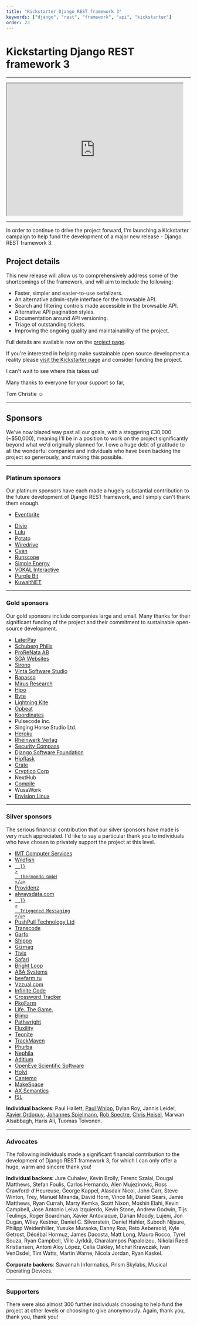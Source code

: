 ```yaml
---
title: "Kickstarter Django REST framework 3"
keywords: ["django", "rest", "framework", "api", "kickstarter"]
order: 23
---
```


# Kickstarting Django REST framework 3

---

<iframe
  style={{ width: "480", height: "360" }}
  width="480"
  height="360"
  src="https://www.kickstarter.com/projects/tomchristie/django-rest-framework-3/widget/video.html"
></iframe>

---

In order to continue to drive the project forward, I'm launching a Kickstarter campaign to help fund the development of a major new release - Django REST framework 3.

## Project details

This new release will allow us to comprehensively address some of the shortcomings of the framework, and will aim to include the following:

- Faster, simpler and easier-to-use serializers.
- An alternative admin-style interface for the browsable API.
- Search and filtering controls made accessible in the browsable API.
- Alternative API pagination styles.
- Documentation around API versioning.
- Triage of outstanding tickets.
- Improving the ongoing quality and maintainability of the project.

Full details are available now on the [project page](https://www.kickstarter.com/projects/tomchristie/django-rest-framework-3).

If you're interested in helping make sustainable open source development a reality please [visit the Kickstarter page](https://www.kickstarter.com/projects/tomchristie/django-rest-framework-3) and consider funding the project.

I can't wait to see where this takes us!

Many thanks to everyone for your support so far,

Tom Christie ☺️

---

## Sponsors

We've now blazed way past all our goals, with a staggering £30,000 (~$50,000), meaning I'll be in a position to work on the project significantly beyond what we'd originally planned for. I owe a huge debt of gratitude to all the wonderful companies and individuals who have been backing the project so generously, and making this possible.

---

### Platinum sponsors

Our platinum sponsors have each made a hugely substantial contribution to the future development of Django REST framework, and I simply can't thank them enough.

<ul className="list-none">
  <li>
    <a
      href="https://www.eventbrite.com/"
      rel="nofollow"
      style={{
        backgroundImage: "url(../../img/sponsors/0-eventbrite.png)",
        display: "block",
        height: "200px",
        backgroundRepeat: "no-repeat",
        backgroundPosition: "center",
        backgroundSize: "contain",
        textIndent: "-9999px",
      }}
    >
      Eventbrite
    </a>
  </li>
</ul>

<ul
  style={{
    display: "grid",
    gridTemplateColumns: "repeat(auto-fill, minmax(80px, 1fr))",
    gap: "1rem",
    listStyle: "none",
    padding: 0,
    margin: 0,
  }}
>
  <li>
    <a
      href="https://www.divio.com/"
      rel="nofollow"
      style={{
        backgroundImage: "url(../../img/sponsors/1-divio.png)",
        display: "block",
        height: "80px",
        backgroundRepeat: "no-repeat",
        backgroundPosition: "center",
        backgroundSize: "contain",
        textIndent: "-9999px",
      }}
    >
      Divio
    </a>
  </li>
  <li>
    <a
      href="https://onlulu.com"
      rel="nofollow"
      style={{
        backgroundImage: "url(../../img/sponsors/1-lulu.png)",
        display: "block",
        height: "80px",
        backgroundRepeat: "no-repeat",
        backgroundPosition: "center",
        backgroundSize: "contain",
        textIndent: "-9999px",
      }}
    >
      Lulu
    </a>
  </li>
  <li>
    <a
      href="https://p.ota.to/"
      rel="nofollow"
      style={{
        backgroundImage: "url(../../img/sponsors/1-potato.png)",
        display: "block",
        height: "80px",
        backgroundRepeat: "no-repeat",
        backgroundPosition: "center",
        backgroundSize: "contain",
        textIndent: "-9999px",
      }}
    >
      Potato
    </a>
  </li>
  <li>
    <a
      href="http://www.wiredrive.com/"
      rel="nofollow"
      style={{
        backgroundImage: "url(../../img/sponsors/1-wiredrive.png)",
        display: "block",
        height: "80px",
        backgroundRepeat: "no-repeat",
        backgroundPosition: "center",
        backgroundSize: "contain",
        textIndent: "-9999px",
      }}
    >
      Wiredrive
    </a>
  </li>
  <li>
    <a
      href="http://www.cyaninc.com/"
      rel="nofollow"
      style={{
        backgroundImage: "url(../../img/sponsors/1-cyan.png)",
        display: "block",
        height: "80px",
        backgroundRepeat: "no-repeat",
        backgroundPosition: "center",
        backgroundSize: "contain",
        textIndent: "-9999px",
      }}
    >
      Cyan
    </a>
  </li>
  <li>
    <a
      href="https://www.runscope.com/"
      rel="nofollow"
      style={{
        backgroundImage: "url(../../img/sponsors/1-runscope.png)",
        display: "block",
        height: "80px",
        backgroundRepeat: "no-repeat",
        backgroundPosition: "center",
        backgroundSize: "contain",
        textIndent: "-9999px",
      }}
    >
      Runscope
    </a>
  </li>
  <li>
    <a
      href="http://simpleenergy.com/"
      rel="nofollow"
      style={{
        backgroundImage: "url(../../img/sponsors/1-simple-energy.png)",
        display: "block",
        height: "80px",
        backgroundRepeat: "no-repeat",
        backgroundPosition: "center",
        backgroundSize: "contain",
        textIndent: "-9999px",
      }}
    >
      Simple Energy
    </a>
  </li>
  <li>
    <a
      href="http://vokalinteractive.com/"
      rel="nofollow"
      style={{
        backgroundImage: "url(../../img/sponsors/1-vokal_interactive.png)",
        display: "block",
        height: "80px",
        backgroundRepeat: "no-repeat",
        backgroundPosition: "center",
        backgroundSize: "contain",
        textIndent: "-9999px",
      }}
    >
      VOKAL Interactive
    </a>
  </li>
  <li>
    <a
      href="http://www.purplebit.com/"
      rel="nofollow"
      style={{
        backgroundImage: "url(../../img/sponsors/1-purplebit.png)",
        display: "block",
        height: "80px",
        backgroundRepeat: "no-repeat",
        backgroundPosition: "center",
        backgroundSize: "contain",
        textIndent: "-9999px",
      }}
    >
      Purple Bit
    </a>
  </li>
  <li>
    <a
      href="http://www.kuwaitnet.net/"
      rel="nofollow"
      style={{
        backgroundImage: "url(../../img/sponsors/1-kuwaitnet.png)",
        display: "block",
        height: "80px",
        backgroundRepeat: "no-repeat",
        backgroundPosition: "center",
        backgroundSize: "contain",
        textIndent: "-9999px",
      }}
    >
      KuwaitNET
    </a>
  </li>
</ul>

<div style={{ clear: "both" }}></div>

---

### Gold sponsors

Our gold sponsors include companies large and small. Many thanks for their significant funding of the project and their commitment to sustainable open-source development.

<ul
  style={{
    display: "grid",
    gridTemplateColumns: "repeat(auto-fill, minmax(80px, 1fr))",
    gap: "1rem",
    listStyle: "none",
    padding: 0,
    margin: 0,
  }}
>
  <li>
    <a
      href="https://laterpay.net/"
      rel="nofollow"
      style={{
        backgroundImage: "url(../../img/sponsors/2-laterpay.png)",
        display: "block",
        height: "80px",
        backgroundRepeat: "no-repeat",
        backgroundPosition: "center",
        backgroundSize: "contain",
        textIndent: "-9999px",
      }}
    >
      LaterPay
    </a>
  </li>
  <li>
    <a
      href="https://www.schubergphilis.com/"
      rel="nofollow"
      style={{
        backgroundImage: "url(../../img/sponsors/2-schuberg_philis.png)",
        display: "block",
        height: "80px",
        backgroundRepeat: "no-repeat",
        backgroundPosition: "center",
        backgroundSize: "contain",
        textIndent: "-9999px",
      }}
    >
      Schuberg Philis
    </a>
  </li>
  <li>
    <a
      href="http://prorenata.se/"
      rel="nofollow"
      style={{
        backgroundImage: "url(../../img/sponsors/2-prorenata.png)",
        display: "block",
        height: "80px",
        backgroundRepeat: "no-repeat",
        backgroundPosition: "center",
        backgroundSize: "contain",
        textIndent: "-9999px",
      }}
    >
      ProReNata AB
    </a>
  </li>
  <li>
    <a
      href="https://www.sgawebsites.com/"
      rel="nofollow"
      style={{
        backgroundImage: "url(../../img/sponsors/2-sga.png)",
        display: "block",
        height: "80px",
        backgroundRepeat: "no-repeat",
        backgroundPosition: "center",
        backgroundSize: "contain",
        textIndent: "-9999px",
      }}
    >
      SGA Websites
    </a>
  </li>
  <li>
    <a
      href="https://www.sirono.com/"
      rel="nofollow"
      style={{
        backgroundImage: "url(../../img/sponsors/2-sirono.png)",
        display: "block",
        height: "80px",
        backgroundRepeat: "no-repeat",
        backgroundPosition: "center",
        backgroundSize: "contain",
        textIndent: "-9999px",
      }}
    >
      Sirono
    </a>
  </li>
  <li>
    <a
      href="https://www.vinta.com.br/"
      rel="nofollow"
      style={{
        backgroundImage: "url(../../img/sponsors/2-vinta.png)",
        display: "block",
        height: "80px",
        backgroundRepeat: "no-repeat",
        backgroundPosition: "center",
        backgroundSize: "contain",
        textIndent: "-9999px",
      }}
    >
      Vinta Software Studio
    </a>
  </li>
  <li>
    <a
      href="https://www.rapasso.nl/"
      rel="nofollow"
      style={{
        backgroundImage: "url(../../img/sponsors/2-rapasso.png)",
        display: "block",
        height: "80px",
        backgroundRepeat: "no-repeat",
        backgroundPosition: "center",
        backgroundSize: "contain",
        textIndent: "-9999px",
      }}
    >
      Rapasso
    </a>
  </li>
  <li>
    <a
      href="https://mirusresearch.com/"
      rel="nofollow"
      style={{
        backgroundImage: "url(../../img/sponsors/2-mirus_research.png)",
        display: "block",
        height: "80px",
        backgroundRepeat: "no-repeat",
        backgroundPosition: "center",
        backgroundSize: "contain",
        textIndent: "-9999px",
      }}
    >
      Mirus Research
    </a>
  </li>
  <li>
    <a
      href="https://hipolabs.com/"
      rel="nofollow"
      style={{
        backgroundImage: "url(../../img/sponsors/2-hipo.png)",
        display: "block",
        height: "80px",
        backgroundRepeat: "no-repeat",
        backgroundPosition: "center",
        backgroundSize: "contain",
        textIndent: "-9999px",
      }}
    >
      Hipo
    </a>
  </li>
  <li>
    <a
      href="https://www.byte.nl/"
      rel="nofollow"
      style={{
        backgroundImage: "url(../../img/sponsors/2-byte.png)",
        display: "block",
        height: "80px",
        backgroundRepeat: "no-repeat",
        backgroundPosition: "center",
        backgroundSize: "contain",
        textIndent: "-9999px",
      }}
    >
      Byte
    </a>
  </li>
  <li>
    <a
      href="https://www.lightningkite.com/"
      rel="nofollow"
      style={{
        backgroundImage: "url(../../img/sponsors/2-lightning_kite.png)",
        display: "block",
        height: "80px",
        backgroundRepeat: "no-repeat",
        backgroundPosition: "center",
        backgroundSize: "contain",
        textIndent: "-9999px",
      }}
    >
      Lightning Kite
    </a>
  </li>
  <li>
    <a
      href="https://opbeat.com/"
      rel="nofollow"
      style={{
        backgroundImage: "url(../../img/sponsors/2-opbeat.png)",
        display: "block",
        height: "80px",
        backgroundRepeat: "no-repeat",
        backgroundPosition: "center",
        backgroundSize: "contain",
        textIndent: "-9999px",
      }}
    >
      Opbeat
    </a>
  </li>
  <li>
    <a
      href="https://koordinates.com"
      rel="nofollow"
      style={{
        backgroundImage: "url(../../img/sponsors/2-koordinates.png)",
        display: "block",
        height: "80px",
        backgroundRepeat: "no-repeat",
        backgroundPosition: "center",
        backgroundSize: "contain",
        textIndent: "-9999px",
      }}
    >
      Koordinates
    </a>
  </li>
  <li>
    <a
      rel="nofollow"
      style={{
        backgroundImage: "url(../../img/sponsors/2-pulsecode.png)",
        display: "block",
        height: "80px",
        backgroundRepeat: "no-repeat",
        backgroundPosition: "center",
        backgroundSize: "contain",
        textIndent: "-9999px",
      }}
    >
      Pulsecode Inc.
    </a>
  </li>
  <li>
    <a
      rel="nofollow"
      style={{
        backgroundImage: "url(../../img/sponsors/2-singing-horse.png)",
        display: "block",
        height: "80px",
        backgroundRepeat: "no-repeat",
        backgroundPosition: "center",
        backgroundSize: "contain",
        textIndent: "-9999px",
      }}
    >
      Singing Horse Studio Ltd.
    </a>
  </li>
  <li>
    <a
      href="https://www.heroku.com/"
      rel="nofollow"
      style={{
        backgroundImage: "url(../../img/sponsors/2-heroku.png)",
        display: "block",
        height: "80px",
        backgroundRepeat: "no-repeat",
        backgroundPosition: "center",
        backgroundSize: "contain",
        textIndent: "-9999px",
      }}
    >
      Heroku
    </a>
  </li>
  <li>
    <a
      href="https://www.rheinwerk-verlag.de/"
      rel="nofollow"
      style={{
        backgroundImage: "url(../../img/sponsors/2-rheinwerk_verlag.png)",
        display: "block",
        height: "80px",
        backgroundRepeat: "no-repeat",
        backgroundPosition: "center",
        backgroundSize: "contain",
        textIndent: "-9999px",
      }}
    >
      Rheinwerk Verlag
    </a>
  </li>
  <li>
    <a
      href="https://www.securitycompass.com/"
      rel="nofollow"
      style={{
        backgroundImage: "url(../../img/sponsors/2-security_compass.png)",
        display: "block",
        height: "80px",
        backgroundRepeat: "no-repeat",
        backgroundPosition: "center",
        backgroundSize: "contain",
        textIndent: "-9999px",
      }}
    >
      Security Compass
    </a>
  </li>
  <li>
    <a
      href="https://www.djangoproject.com/foundation/"
      rel="nofollow"
      style={{
        backgroundImage: "url(../../img/sponsors/2-django.png)",
        display: "block",
        height: "80px",
        backgroundRepeat: "no-repeat",
        backgroundPosition: "center",
        backgroundSize: "contain",
        textIndent: "-9999px",
      }}
    >
      Django Software Foundation
    </a>
  </li>
  <li>
    <a
      href="http://www.hipflaskapp.com"
      rel="nofollow"
      style={{
        backgroundImage: "url(../../img/sponsors/2-hipflask.png)",
        display: "block",
        height: "80px",
        backgroundRepeat: "no-repeat",
        backgroundPosition: "center",
        backgroundSize: "contain",
        textIndent: "-9999px",
      }}
    >
      Hipflask
    </a>
  </li>
  <li>
    <a
      href="http://www.crate.io/"
      rel="nofollow"
      style={{
        backgroundImage: "url(../../img/sponsors/2-crate.png)",
        display: "block",
        height: "80px",
        backgroundRepeat: "no-repeat",
        backgroundPosition: "center",
        backgroundSize: "contain",
        textIndent: "-9999px",
      }}
    >
      Crate
    </a>
  </li>
  <li>
    <a
      href="http://crypticocorp.com/"
      rel="nofollow"
      style={{
        backgroundImage: "url(../../img/sponsors/2-cryptico.png)",
        display: "block",
        height: "80px",
        backgroundRepeat: "no-repeat",
        backgroundPosition: "center",
        backgroundSize: "contain",
        textIndent: "-9999px",
      }}
    >
      Cryptico Corp
    </a>
  </li>
  <li>
    <a
      rel="nofollow"
      style={{
        backgroundImage: "url(../../img/sponsors/2-nexthub.png)",
        display: "block",
        height: "80px",
        backgroundRepeat: "no-repeat",
        backgroundPosition: "center",
        backgroundSize: "contain",
        textIndent: "-9999px",
      }}
    >
      NextHub
    </a>
  </li>
  <li>
    <a
      href="https://www.compile.com/"
      rel="nofollow"
      style={{
        backgroundImage: "url(../../img/sponsors/2-compile.png)",
        display: "block",
        height: "80px",
        backgroundRepeat: "no-repeat",
        backgroundPosition: "center",
        backgroundSize: "contain",
        textIndent: "-9999px",
      }}
    >
      Compile
    </a>
  </li>
  <li>
    <a
      rel="nofollow"
      style={{
        backgroundImage: "url(../../img/sponsors/2-wusawork.png)",
        display: "block",
        height: "80px",
        backgroundRepeat: "no-repeat",
        backgroundPosition: "center",
        backgroundSize: "contain",
        textIndent: "-9999px",
      }}
    >
      WusaWork
    </a>
  </li>
  <li>
    <a
      href="http://envisionlinux.org/blog"
      rel="nofollow"
      style={{
        backgroundImage: "url(../../img/sponsors/2-envision_linux.png)",
        display: "block",
        height: "80px",
        backgroundRepeat: "no-repeat",
        backgroundPosition: "center",
        backgroundSize: "contain",
        textIndent: "-9999px",
      }}
    >
      Envision Linux
    </a>
  </li>
</ul>

<div style={{ clear: "both", paddingBottom: "40px" }}></div>

---

### Silver sponsors

The serious financial contribution that our silver sponsors have made is very much appreciated. I'd like to say a particular thank&nbsp;you to individuals who have chosen to privately support the project at this level.

<ul
  style={{
    display: "grid",
    gridTemplateColumns: "repeat(auto-fill, minmax(80px, 1fr))",
    gap: "1rem",
    listStyle: "none",
    padding: 0,
    margin: 0,
  }}
>
  <li>
    <a
      href="https://www.imtapps.com/"
      rel="nofollow"
      style={{
        backgroundImage: "url(../../img/sponsors/3-imt_computer_services.png)",
        display: "block",
        height: "80px",
        backgroundRepeat: "no-repeat",
        backgroundPosition: "center",
        backgroundSize: "contain",
        textIndent: "-9999px",
      }}
    >
      IMT Computer Services
    </a>
  </li>
  <li>
    <a
      href="https://wildfish.com/"
      rel="nofollow"
      style={{ backgroundImage: "url(../../img/sponsors/3-wildfish.png)",
      display: "block",
        height: "80px",
        backgroundRepeat: "no-repeat",
        backgroundPosition: "center",
        backgroundSize: "contain",
        textIndent: "-9999px",
       }}
    >
      Wildfish
    </a>
  </li>
  <li>
    <a
      href="https://www.thermondo.de/"
      rel="nofollow"
      style={{
        backgroundImage: "url(../../img/sponsors/3-thermondo-gmbh.png)",
        display: "block",
        height: "80px",
        backgroundRepeat: "no-repeat",
        backgroundPosition: "center",
        backgroundSize: "contain",
        textIndent: "-9999px",

      }}
    >
      Thermondo GmbH
    </a>

  </li>
  <li>
    <a
      href="https://providenz.fr/"
      rel="nofollow"
      style={{ backgroundImage: "url(../../img/sponsors/3-providenz.png)",
      display: "block",
        height: "80px",
        backgroundRepeat: "no-repeat",
        backgroundPosition: "center",
        backgroundSize: "contain",
        textIndent: "-9999px",
       }}
    >
      Providenz
    </a>
  </li>
  <li>
    <a
      href="https://www.alwaysdata.com"
      rel="nofollow"
      style={{ backgroundImage: "url(../../img/sponsors/3-alwaysdata.png)",
      display: "block",
        height: "80px",
        backgroundRepeat: "no-repeat",
        backgroundPosition: "center",
        backgroundSize: "contain",
        textIndent: "-9999px",
       }}
    >
      alwaysdata.com
    </a>
  </li>
  <li>
    <a
      href="https://www.freshrelevance.com/"
      rel="nofollow"
      style={{
        backgroundImage: "url(../../img/sponsors/3-triggered_messaging.png)",
display: "block",
        height: "80px",
        backgroundRepeat: "no-repeat",
        backgroundPosition: "center",
        backgroundSize: "contain",
        textIndent: "-9999px",

      }}
    >
      Triggered Messaging
    </a>

  </li>
  <li>
    <a
      href="https://www.ipushpull.com/"
      rel="nofollow"
      style={{ backgroundImage: "url(../../img/sponsors/3-ipushpull.png)",
      display: "block",
        height: "80px",
        backgroundRepeat: "no-repeat",
        backgroundPosition: "center",
        backgroundSize: "contain",
        textIndent: "-9999px",
       }}
    >
      PushPull Technology Ltd
    </a>
  </li>
  <li>
    <a
      href="http://www.transcode.de/"
      rel="nofollow"
      style={{ backgroundImage: "url(../../img/sponsors/3-transcode.png)",
      display: "block",
        height: "80px",
        backgroundRepeat: "no-repeat",
        backgroundPosition: "center",
        backgroundSize: "contain",
        textIndent: "-9999px",
       }}
    >
      Transcode
    </a>
  </li>
  <li>
    <a
      href="https://garfo.io/"
      rel="nofollow"
      style={{ backgroundImage: "url(../../img/sponsors/3-garfo.png)",
      display: "block",
        height: "80px",
        backgroundRepeat: "no-repeat",
        backgroundPosition: "center",
        backgroundSize: "contain",
        textIndent: "-9999px",
       }}
    >
      Garfo
    </a>
  </li>
  <li>
    <a
      href="https://goshippo.com/"
      rel="nofollow"
      style={{ backgroundImage: "url(../../img/sponsors/3-shippo.png)",
      display: "block",
        height: "80px",
        backgroundRepeat: "no-repeat",
        backgroundPosition: "center",
        backgroundSize: "contain",
        textIndent: "-9999px",
       }}
    >
      Shippo
    </a>
  </li>
  <li>
    <a
      href="http://www.gizmag.com/"
      rel="nofollow"
      style={{ backgroundImage: "url(../../img/sponsors/3-gizmag.png)",
      display: "block",
        height: "80px",
        backgroundRepeat: "no-repeat",
        backgroundPosition: "center",
        backgroundSize: "contain",
        textIndent: "-9999px",
       }}
    >
      Gizmag
    </a>
  </li>
  <li>
    <a
      href="https://www.tivix.com/"
      rel="nofollow"
      style={{ backgroundImage: "url(../../img/sponsors/3-tivix.png)",
      display: "block",
        height: "80px",
        backgroundRepeat: "no-repeat",
        backgroundPosition: "center",
        backgroundSize: "contain",
        textIndent: "-9999px",
       }}
    >
      Tivix
    </a>
  </li>
  <li>
    <a
      href="https://www.safaribooksonline.com/"
      rel="nofollow"
      style={{ backgroundImage: "url(../../img/sponsors/3-safari.png)",
      display: "block",
        height: "80px",
        backgroundRepeat: "no-repeat",
        backgroundPosition: "center",
        backgroundSize: "contain",
        textIndent: "-9999px",
       }}
    >
      Safari
    </a>
  </li>
  <li>
    <a
      href="http://brightloop.com/"
      rel="nofollow"
      style={{
        backgroundImage: "url(../../img/sponsors/3-brightloop.png)",
        display: "block",
        height: "80px",
        backgroundRepeat: "no-repeat",
        backgroundPosition: "center",
        backgroundSize: "contain",
        textIndent: "-9999px",
       }}
    >
      Bright Loop
    </a>
  </li>
  <li>
    <a
      href="http://www.aba-systems.com.au/"
      rel="nofollow"
      style={{ backgroundImage: "url(../../img/sponsors/3-aba.png)",
        display: "block",
        height: "80px",
        backgroundRepeat: "no-repeat",
        backgroundPosition: "center",
        backgroundSize: "contain",
        textIndent: "-9999px",
       }}
    >
      ABA Systems
    </a>
  </li>
  <li>
    <a
      href="http://beefarm.ru/"
      rel="nofollow"
      style={{ backgroundImage: "url(../../img/sponsors/3-beefarm.png)",
      display: "block",
        height: "80px",
        backgroundRepeat: "no-repeat",
        backgroundPosition: "center",
        backgroundSize: "contain",
        textIndent: "-9999px",
       }}
    >
      beefarm.ru
    </a>
  </li>
  <li>
    <a
      href="http://www.vzzual.com/"
      rel="nofollow"
      style={{ backgroundImage: "url(../../img/sponsors/3-vzzual.png)",
      display: "block",
        height: "80px",
        backgroundRepeat: "no-repeat",
        backgroundPosition: "center",
        backgroundSize: "contain",
        textIndent: "-9999px",
       }}
    >
      Vzzual.com
    </a>
  </li>
  <li>
    <a
      href="http://infinite-code.com/"
      rel="nofollow"
      style={{
        backgroundImage: "url(../../img/sponsors/3-infinite_code.png)",
        display: "block",
        height: "80px",
        backgroundRepeat: "no-repeat",
        backgroundPosition: "center",
        backgroundSize: "contain",
        textIndent: "-9999px",
       }}
    >
      Infinite Code
    </a>
  </li>
  <li>
    <a
      href="https://crosswordtracker.com/"
      rel="nofollow"
      style={{
        backgroundImage: "url(../../img/sponsors/3-crosswordtracker.png)",
        display: "block",
        height: "80px",
        backgroundRepeat: "no-repeat",
        backgroundPosition: "center",
        backgroundSize: "contain",
        textIndent: "-9999px",
      }}
    >
      Crossword Tracker
    </a>
  </li>
  <li>
    <a
      href="https://www.pkgfarm.com/"
      rel="nofollow"
      style={{
        backgroundImage: "url(../../img/sponsors/3-pkgfarm.png)",
        display: "block",
        height: "80px",
        backgroundRepeat: "no-repeat",
        backgroundPosition: "center",
        backgroundSize: "contain",
        textIndent: "-9999px",
       }}
    >
      PkgFarm
    </a>
  </li>
  <li>
    <a
      href="http://life.tl/"
      rel="nofollow"
      style={{ backgroundImage: "url(../../img/sponsors/3-life_the_game.png)",
      display: "block",
        height: "80px",
        backgroundRepeat: "no-repeat",
        backgroundPosition: "center",
        backgroundSize: "contain",
        textIndent: "-9999px",
       }}
    >
      Life. The Game.
    </a>
  </li>
  <li>
    <a
      href="http://blimp.io/"
      rel="nofollow"
      style={{ backgroundImage: "url(../../img/sponsors/3-blimp.png)",
      display: "block",
        height: "80px",
        backgroundRepeat: "no-repeat",
        backgroundPosition: "center",
        backgroundSize: "contain",
        textIndent: "-9999px",
       }}
    >
      Blimp
    </a>
  </li>
  <li>
    <a
      href="https://www.pathwright.com/"
      rel="nofollow"
      style={{ backgroundImage: "url(../../img/sponsors/3-pathwright.png)",
      display: "block",
        height: "80px",
        backgroundRepeat: "no-repeat",
        backgroundPosition: "center",
        backgroundSize: "contain",
        textIndent: "-9999px",
       }}
    >
      Pathwright
    </a>
  </li>
  <li>
    <a
      href="https://fluxility.com/"
      rel="nofollow"
      style={{
        backgroundImage: "url(../../img/sponsors/3-fluxility.png)",
        display: "block",
        height: "80px",
        backgroundRepeat: "no-repeat",
        backgroundPosition: "center",
        backgroundSize: "contain",
        textIndent: "-9999px",
       }}
    >
      Fluxility
    </a>
  </li>
  <li>
    <a
      href="https://teonite.com/"
      rel="nofollow"
      style={{ backgroundImage: "url(../../img/sponsors/3-teonite.png)",
      display: "block",
        height: "80px",
        backgroundRepeat: "no-repeat",
        backgroundPosition: "center",
        backgroundSize: "contain",
        textIndent: "-9999px",
       }}
    >
      Teonite
    </a>
  </li>
  <li>
    <a
      href="https://trackmaven.com/"
      rel="nofollow"
      style={{ backgroundImage: "url(../../img/sponsors/3-trackmaven.png)",
      display: "block",
        height: "80px",
        backgroundRepeat: "no-repeat",
        backgroundPosition: "center",
        backgroundSize: "contain",
        textIndent: "-9999px",
       }}
    >
      TrackMaven
    </a>
  </li>
  <li>
    <a
      href="https://www.phurba.net/"
      rel="nofollow"
      style={{ backgroundImage: "url(../../img/sponsors/3-phurba.png)",
      display: "block",
        height: "80px",
        backgroundRepeat: "no-repeat",
        backgroundPosition: "center",
        backgroundSize: "contain",
        textIndent: "-9999px",
       }}
    >
      Phurba
    </a>
  </li>
  <li>
    <a
      href="https://www.nephila.it/it/"
      rel="nofollow"
      style={{ backgroundImage: "url(../../img/sponsors/3-nephila.png)",
      display: "block",
        height: "80px",
        backgroundRepeat: "no-repeat",
        backgroundPosition: "center",
        backgroundSize: "contain",
        textIndent: "-9999px",
       }}
    >
      Nephila
    </a>
  </li>
  <li>
    <a
      href="http://www.aditium.com/"
      rel="nofollow"
      style={{ backgroundImage: "url(../../img/sponsors/3-aditium.png)",
      display: "block",
        height: "80px",
        backgroundRepeat: "no-repeat",
        backgroundPosition: "center",
        backgroundSize: "contain",
        textIndent: "-9999px",
       }}
    >
      Aditium
    </a>
  </li>
  <li>
    <a
      href="https://www.eyesopen.com/"
      rel="nofollow"
      style={{ backgroundImage: "url(../../img/sponsors/3-openeye.png)",
      display: "block",
        height: "80px",
        backgroundRepeat: "no-repeat",
        backgroundPosition: "center",
        backgroundSize: "contain",
        textIndent: "-9999px",
       }}
    >
      OpenEye Scientific Software
    </a>
  </li>
  <li>
    <a
      href="https://holvi.com/"
      rel="nofollow"
      style={{ backgroundImage: "url(../../img/sponsors/3-holvi.png)",
      display: "block",
        height: "80px",
        backgroundRepeat: "no-repeat",
        backgroundPosition: "center",
        backgroundSize: "contain",
        textIndent: "-9999px",
       }}
    >
      Holvi
    </a>
  </li>
  <li>
    <a
      href="https://www.cantemo.com/"
      rel="nofollow"
      style={{ backgroundImage: "url(../../img/sponsors/3-cantemo.gif)",
      display: "block",
        height: "80px",
        backgroundRepeat: "no-repeat",
        backgroundPosition: "center",
        backgroundSize: "contain",
        textIndent: "-9999px",
       }}
    >
      Cantemo
    </a>
  </li>
  <li>
    <a
      href="https://www.makespace.com/"
      rel="nofollow"
      style={{ backgroundImage: "url(../../img/sponsors/3-makespace.png)",
      display: "block",
        height: "80px",
        backgroundRepeat: "no-repeat",
        backgroundPosition: "center",
        backgroundSize: "contain",
        textIndent: "-9999px",
       }}
    >
      MakeSpace
    </a>
  </li>
  <li>
    <a
      href="https://www.ax-semantics.com/"
      rel="nofollow"
      style={{ backgroundImage: "url(../../img/sponsors/3-ax_semantics.png)",
      display: "block",
        height: "80px",
        backgroundRepeat: "no-repeat",
        backgroundPosition: "center",
        backgroundSize: "contain",
        textIndent: "-9999px",
       }}
    >
      AX Semantics
    </a>
  </li>
  <li>
    <a
      href="http://istrategylabs.com/"
      rel="nofollow"
      style={{ backgroundImage: "url(../../img/sponsors/3-isl.png)",
      display: "block",
        height: "80px",
        backgroundRepeat: "no-repeat",
        backgroundPosition: "center",
        backgroundSize: "contain",
        textIndent: "-9999px",
       }}
    >
      ISL
    </a>
  </li>
</ul>

<div style={{ clear: "both", paddingBottom: "40px" }}></div>

**Individual backers**: Paul Hallett, <a href="http://www.paulwhippconsulting.com/">Paul Whipp</a>, Dylan Roy, Jannis Leidel, <a href="https://linovia.com/en/">Xavier Ordoquy</a>, <a href="http://spielmannsolutions.com/">Johannes Spielmann</a>, <a href="http://brooklynhacker.com/">Rob Spectre</a>, <a href="https://chrisheisel.com/">Chris Heisel</a>, Marwan Alsabbagh, Haris Ali, Tuomas Toivonen.

---

### Advocates

The following individuals made a significant financial contribution to the development of Django REST framework 3, for which I can only offer a huge, warm and sincere thank you!

**Individual backers**: Jure Cuhalev, Kevin Brolly, Ferenc Szalai, Dougal Matthews, Stefan Foulis, Carlos Hernando, Alen Mujezinovic, Ross Crawford-d'Heureuse, George Kappel, Alasdair Nicol, John Carr, Steve Winton, Trey, Manuel Miranda, David Horn, Vince Mi, Daniel Sears, Jamie Matthews, Ryan Currah, Marty Kemka, Scott Nixon, Moshin Elahi, Kevin Campbell, Jose Antonio Leiva Izquierdo, Kevin Stone, Andrew Godwin, Tijs Teulings, Roger Boardman, Xavier Antoviaque, Darian Moody, Lujeni, Jon Dugan, Wiley Kestner, Daniel C. Silverstein, Daniel Hahler, Subodh Nijsure, Philipp Weidenhiller, Yusuke Muraoka, Danny Roa, Reto Aebersold, Kyle Getrost, Décébal Hormuz, James Dacosta, Matt Long, Mauro Rocco, Tyrel Souza, Ryan Campbell, Ville Jyrkkä, Charalampos Papaloizou, Nikolai Røed Kristiansen, Antoni Aloy López, Celia Oakley, Michał Krawczak, Ivan VenOsdel, Tim Watts, Martin Warne, Nicola Jordan, Ryan Kaskel.

**Corporate backers**: Savannah Informatics, Prism Skylabs, Musical Operating Devices.

---

### Supporters

There were also almost 300 further individuals choosing to help fund the project at other levels or choosing to give anonymously. Again, thank you, thank you, thank you!

